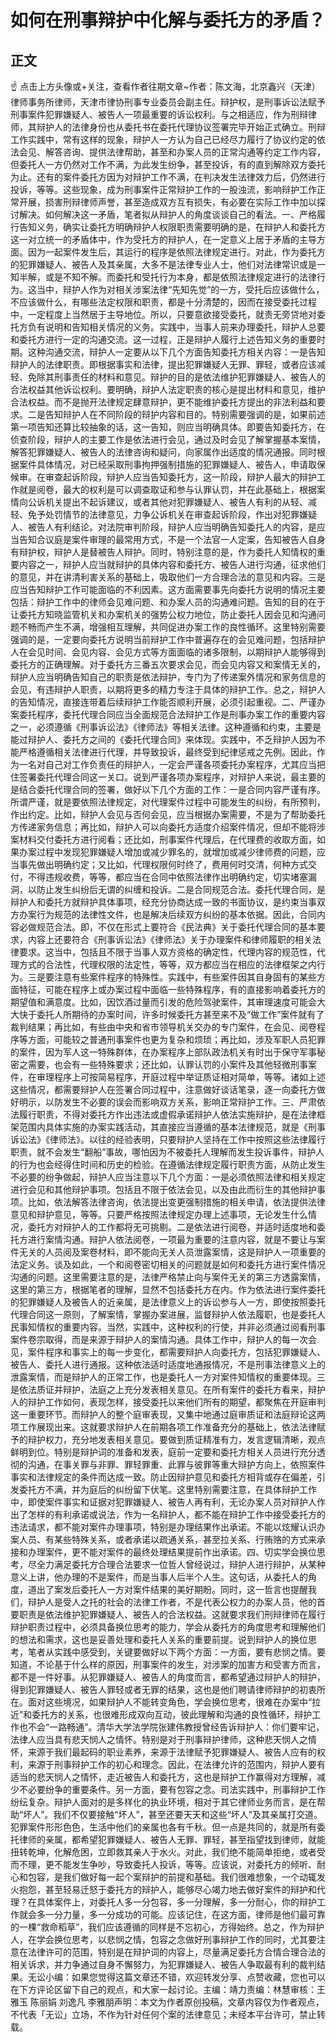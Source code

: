 # 如何在刑事辩护中化解与委托方的矛盾？
## 正文
☝ 点击上方头像或+关注，查看作者往期文章~作者：陈文海，北京鑫兴（天津）律师事务所律师，天津市律协刑事专业委员会副主任。辩护权，是刑事诉讼法赋予刑事案件犯罪嫌疑人、被告人一项最重要的诉讼权利。与之相适应，作为刑辩律师，其辩护人的法律身份也从委托书在委托代理协议签署完毕开始正式确立。刑辩工作实践中，常有这样的现象，辩护人一方认为自己已经尽力履行了协议约定的依法会见、解答咨询、提供法律帮助，甚至和办案人员的正常沟通等约定工作内容，但委托人一方仍然对工作不满，为此发生纷争，甚至投诉，有的直到解除双方委托为止。还有的案件委托方因为对辩护工作不满，在判决发生法律效力后，仍然进行投诉，等等。这些现象，成为刑事案件正常辩护工作的一股浊流，影响辩护工作正常开展，损害刑辩律师声誉，甚至造成双方互有损失，有必要在实际工作中加以探讨解决。如何解决这一矛盾，笔者拟从辩护人的角度谈谈自己的看法。一、严格履行告知义务，确实让委托方明确辩护人权限职责需要明确的是，在辩护人和委托方这一对立统一的矛盾体中，作为受托方的辩护人，在一定意义上居于矛盾的主导方面。因为一起案件发生后，其运行的程序是依照法律规定进行。对此，作为委托方的犯罪嫌疑人、被告人及其亲属，大多不是法律专业人士，他们对法律常识或是一知半解，或是不知不解。而委托和受托行为本身，都是依照法律规定进行的法律行为。这当中，辩护人作为对相关涉案法律“先知先觉”的一方，受托后应该做什么，不应该做什么，有哪些法定权限和职责，都是十分清楚的，因而在接受委托过程中，一定程度上当然居于主导地位。所以，只要意欲接受委托，就责无旁贷地对委托方负有说明和告知相关情况的义务。实践中，当事人前来办理委托，辩护人总要和委托方进行一定的沟通交流。这一过程，正是辩护人履行上述告知义务的重要时期。这种沟通交流，辩护人一定要从以下几个方面告知委托方相关内容：一是告知辩护人的法律职责。即根据事实和法律，提出犯罪嫌疑人无罪、罪轻，或者应该减轻、免除其刑事责任的材料和意见。辩护的目的是依法维护犯罪嫌疑人、被告人的合法权益其他诉讼权利。要明确，辩护人法定职责的核心是提出材料和意见，维护合法权益。而不是抛开法律规定肆意辩护，更不能维护委托方提出的非法利益和要求。二是告知辩护人在不同阶段的辩护内容和目的。特别需要强调的是，如果前述第一项告知还算比较抽象的话，这一告知，则应当明确具体。即要告知委托方，在侦查阶段，辩护人的主要工作是依法进行会见，通过及时会见了解掌握基本案情，解答犯罪嫌疑人、被告人的法律咨询和疑问，向家属作出适度的情况通报。同时根据案件具体情况，对已经采取刑事拘押强制措施的犯罪嫌疑人、被告人，申请取保候审。在审查起诉阶段，辩护人应当告知委托方，这一阶段，辩护人最大的辩护工作就是阅卷，最大的权利是可以调查取证和参与认罪认罚，并在此基础上，根据案情向公诉机关提出不起诉建议，或者其他对犯罪嫌疑人、被告人有利的从轻、减轻、免予处罚情节的法律意见，力争公诉机关在审查起诉阶段，作出对犯罪嫌疑人、被告人有利结论。对法院审判阶段，辩护人应当明确告知委托人的内容，是应当告知合议庭是案件审理的最常用方式，不是一个法官一人定案，告知被告人自身有辩护权，辩护人是替被告人辩护。同时，特别注意的是，作为委托人知情权的重要内容之一，辩护人应当就辩护的具体内容和委托方、被告人进行沟通，征求他们的意见，并在讲清利害关系的基础上，吸取他们一方合理合法的意见和内容。三是应当告知辩护工作可能面临的不利因素。这方面需要事先向委托方说明的情况主要包括：辩护工作中的律师会见难问题、和办案人员的沟通难问题。告知的目的在于让委托方知晓监管机关和办案机关的强势公权力地位，防止委托人因会见和沟通问题不畅而产生不满，增强相互理解，共同促进办案工作的良性循环。这里特别需要强调的是，一定要向委托方说明当前辩护工作中普遍存在的会见难问题，包括辩护人在会见时间、会见内容、会见方式等方面面临的诸多限制，以期辩护人能够得到委托方的正确理解。对于委托方三番五次要求会见，而会见内容又和案情无关的，辩护人应当明确告知自己的职责是依法辩护，专门为了传递案外情况和家务信息的会见，有违辩护人职责，以期将更多的精力专注于具体的辩护工作。总之，辩护人的告知情况，直接连带着后续辩护工作能否顺利开展，必须引起重视。二、严谨办案委托程序，委托代理合同应当全面规范合法辩护工作是刑事办案工作的重要内容之一，必须遵循《刑事诉讼法》《律师法》等相关法律。这种遵循和约束，主要是能过辩护人、委托方之间的《委托代理合同》来体现。实践中，不乏辩护人因为不能严格遵循相关法律进行代理，并导致投诉，最终受到纪律惩戒之先例。因此，作为一名对自己对工作负责任的辩护人，一定会严谨各项委托办案程序，尤其应当把住签署委托代理合同这一关口。说到严谨各项办案程序，对辩护人来说，最主要的是结合委托代理合同的签署，做好以下几个方面的工作：一是合同内容严谨有序。所谓严谨，就是要依照法律规定，对代理案件过程中可能发生的纠纷，有所预判，作出约定。比如，辩护人会见与否何会见，应当根据办案需要，不是为了帮助委托方传递家务信息；再比如，辩护人可以向委托方适度介绍案件情况，但却不能将涉案材料交付委托方进行阅看；还比如，刑事案件代理后，在代理费的收取方面，如果办案过程中发现犯罪嫌疑人增加或减少罪名的，就增加或减少律师费的问题，应当事先做出明确约定；又比如，代理权限何时终了，费用何时交清，何种方式交付，不得违规收费，等等，都应当在合同中依照法律作出明确约定，切实堵塞漏洞，以防止发生纠纷后无谓的纠缠和投诉。二是合同规范合法。委托代理合同，是辩护人和委托方就辩护具体事项，经充分协商达成一致的书面协议，是约束当事双方办案行为规范的法律性文件，也是解决后续双方纠纷的基本依据。因此，合同内容必做规范合法。即，不仅在形式上要符合《民法典》关于委托代理合同的基本要求，内容上还要符合《刑事诉讼法》《律师法》关于办理案件和律师履职的相关法律要求。这当中，包括且不限于当事人双方资格的确定性，代理内容的规范性，代理方式的合法性，代理权限的法定性，等等，双方都应当在相应的法律框架之内行为。三是要注意有些案件程序的特殊性。实践中，有些案件因其自身固有的某些方面特征，可能在程序上或办案过程中面临一些特殊程序，有的直接影响着委托方的期望值和满意度。比如，因饮酒过量而引发的危险驾驶案件，其审理速度可能会大大快于委托人所期待的办案时间，许多时候委托方甚至来不及“做工作”案件就有了裁判结果；再比如，有些由中央和省市领导机关交办的专门案件，在会见、阅卷程序等方面，可能较之普通刑事案件也更为复杂和烦琐；再比如，涉及军职人员犯罪的案件，因为军人这一特殊群体，在办案程序上部队政法机关有时出于保守军事秘密之需要，也会有一些特殊要求；还比如，认罪认罚的小案件及其他轻微刑事案件，在审理程序上可按简易程序，开庭过程中举证质证相对简单，等等。诸如上述这些情况，都需要辩护人在签署合同过程中，注意做好谈话笔录，逐一向委托方做好明示，以防发生不必要的误会而影响双方关系，影响正常辩护工作。三、严肃依法履行职责，不得对委托方作出违法或虚假承诺辩护人依法实施辩护，是在法律框架范围内具体实施的办案实践活动，其直接应当遵循的基本法律规范，就是《刑事诉讼法》《律师法》。以往的经验表明，只要辩护人坚持在工作中按照这些法律履行职责，就不会发生“翻船”事故，哪怕因为不被委托人理解而发生投诉事件，辩护人的行为也会经得住时间和历史的检验。在遵循法律规定履行职责方面，从防止发生不必要的纷争做起，辩护人应当注意以下几个方面：一是必须依照法律和相关规定进行会见和其他辩护事项。包括且不限于依法会见，以及由此而衍生的其他辩护事项。比如，依法解答法律咨询，依法提出变更强制措施的相关申请，依法提供法律意见和辩护意见，等等。只要严格按照法律规定办理上述事项，无论发生什么情况，委托方对辩护人的工作都将无可挑剔。二是依法进行阅卷，并适时适度地和委托方进行案情沟通。辩护人依法阅卷，一项最为重要的注意内容，就是不要让与案件无关的人员阅及案卷材料，即不能向无关人员泄露案情，这是辩护人一项重要的法定义务。谈及如此，一个和阅卷密切相关的问题就是如何和委托方进行案件情况沟通的问题。这里需要注意的是，法律严格禁止向与案件无关的第三方透露案情，这里的第三方，根据笔者的理解，显然不包括委托方在内。作为依法进行案件委托的犯罪嫌疑人及被告人的近亲属，是法律意义上的诉讼参与人一方，即使按照委托代理合同这一原则，了解案情，掌握办案进展，监督辩护人依法履职，也是委托人民事知情权的重要内容。当然，实践中，这种权利的行使，并非必须通过阅看刑事案件卷宗取得，而是来源于辩护人的案情沟通。具体工作中，辩护人的每一次会见，案件程序和事实上的每一步变化，都需要辩护人向委托方，包括犯罪嫌疑人、被告人、委托人进行通报。这种依法适时适度地通报情况，不是刑事法律意义上的泄露案情，而是辩护人的正常工作，也是委托人一方对案件知情权的重要体现。三是依法质证并辩护，法庭之上充分发表相关意见。在所有案件的委托方看来，辩护人的辩护工作如何，表现怎样，接受委托以来他们所有的期望，都聚焦在开庭审判这一重要环节。而辩护人的整个庭审表现，又集中地通过庭审质证和法庭辩论这两项工作展现出来。这就要求辩护人在前期各项工作准备充分的基础上，依法法律赋予的辩护权力，充分地发表相关意见。要做到质证精准有力，发言逻辑清晰，观点鲜明到位。特别是辩护词的准备和发表，庭前一定要和委托方相关人员进行充分透彻的沟通，在事关罪与非罪、罪轻罪重、此罪与彼罪等重大辩护方向上，依照案件事实和法律规定的条件而达成一致。防止因辩护意见和委托方相背或存在偏差，引发委托方不满，并为庭后的纠纷留下伏笔。这里特别需要注意，在具体辩护工作中，即使案件事实和证据对犯罪嫌疑人、被告人再有利，无论办案人员对辩护人作出了怎样的有利承诺或说法，作为一名辩护人，都不能在辩护工作中接受委托方的违法请求，都不能对案件办理事项，特别是办理结果作出承诺。不能以炫耀认识办案人员、有某些特殊关系，或者承诺以疏通关系，甚至拉关系、行贿赂的方式来承接和办理案件，更不能对案件的最终处理结果提前作出承诺。四、切实学会换位思考，尽全力满足委托方合理合法要求一位哲人曾经说过，辩护人进行辩护，从某种意义上讲，他办理的不是案件，而是当事人后半个人生。这句话，从委托人的角度，道出了案发后委托人一方对案件结果的美好期盼。同时，这一哲言也提醒我们，辩护人是受人之托的社会的法律工作者，不是代表公权力的办案人员，他的首要职责是依法维护犯罪嫌疑人、被告人的合法权益。这就要求我们刑辩律师在履行辩护职责过程中，必须具备换位思考的能力，学会从委托方的角度思考和理解他们的想法和需求，这也是妥善处理和委托人关系的重要前提。说到辩护人的换位思考，笔者从实践中感受到，关键要做好以下两个方面：一方面，要有悲悯之情。要知道，不论基于什么样的原因，刑事案件的发生，对涉案的加害方和受害方而言，都不是一件好事。从犯罪嫌疑人、被告人的角度而言，都希望通过辩护人的辩护，得到犯罪嫌疑人、被告人罪轻或者无罪的结果，这也是他们聘请律师辩护的初衷所在。面对这些境况，如果辩护人不能转变角色，学会换位思考，很难在办案中“拉近”和委托方的关系，也很难形成双向互动，彼此理解和沟通的良性循环，辩护工作也不会“一路畅通”。清华大学法学院张建伟教授曾经告诉辩护人：你们要牢记，法律人应当具有悲天悯人之情怀。特别是对于刑事辩护律师，这种悲天悯人之情怀，来源于我们最起码的职业素养，来源于法律赋予犯罪嫌疑人、被告人应有的权利，来源于刑事辩护工作的初心和理念。因此，在法律允许的范围内，辩护人要有适当的悲天悯人之情怀，走近被告人和委托方，这也是辩护工作赢得对方理解，减少不必要纷争的重要条件。另一方面，要有包容之念。司法实践中，刑事辩护工作纷纭复杂。辩护人面对的是多样化的执业环境，相对于其它律师业务而言，是在帮助“坏人”。我们不仅要接触“坏人”，甚至还要天天和这些“坏人”及其亲属打交道。犯罪案件形形色色，生活中他们的亲属也各有千秋。但一点是共同的，就是所有委托律师的亲属，都希望犯罪嫌疑人、被告人无罪、罪轻，甚至指望找到律师，就能扭转乾坤，化解危困，立即救其亲人于水火。对此，我们绝不能简单拒绝，或者受而不理，更不能发生争吵，导致委托人投诉，等等。应该说，对委托方的倾听、耐心和包容，是我们做好每一起个案辩护的前提和基础。我们很难想象，一个动辄发火抱怨，甚至轻易迁怒于委托方的辩护人，能够尽心竭力地去做好案件的辩护和代理？在具体案件上，对委托人多一分包容，多一分理解，多一分耐心，你的辩护工作就会多一分力量，多一分成功的可能。应该记住，在这方面，律师是他们最可靠的一棵“救命稻草”，我们应该遵循的同样是不忘初心，方得始终。总之，作为辩护人，在学会换位思考，以悲悯之情，包容之念做好刑事辩护工作的同时，尤其要注意在法律许可的范围，特别是在辩护词的内容上，尽量满足委托方合情合理合法的相关诉求，并力争通过自身不懈努力，为犯罪嫌疑人、被告人争取最有利的裁判结果。无讼小编：如果您觉得这篇文章还不错，欢迎转发分享、点赞收藏，您也可以在下方评论区留下自己的观点，和大家一起讨论。主编：靖力责编：林慧审核：王雅玉 陈丽娟 刘逸凡 李雅朋声明：本文为作者原创投稿，文章内容仅为作者观点，不代表「无讼」立场，不作为针对任何个案的法律意见；未经本平台许可，禁止转载。